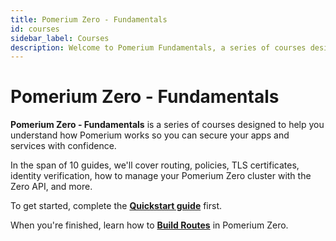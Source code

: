```yaml
---
title: Pomerium Zero - Fundamentals
id: courses
sidebar_label: Courses
description: Welcome to Pomerium Fundamentals, a series of courses designed to teach you the fundamentals of Pomerium so you can secure your applications with confidence.
---
```


# Pomerium Zero - Fundamentals

**Pomerium Zero - Fundamentals** is a series of courses designed to help you understand how Pomerium works so you can secure your apps and services with confidence.

In the span of 10 guides, we'll cover routing, policies, TLS certificates, identity verification, how to manage your Pomerium Zero cluster with the Zero API, and more.

To get started, complete the [**Quickstart guide**](/docs/quickstart) first.

When you're finished, learn how to [**Build Routes**](/docs/courses/zero-fundamentals/build-routes.mdx) in Pomerium Zero.
